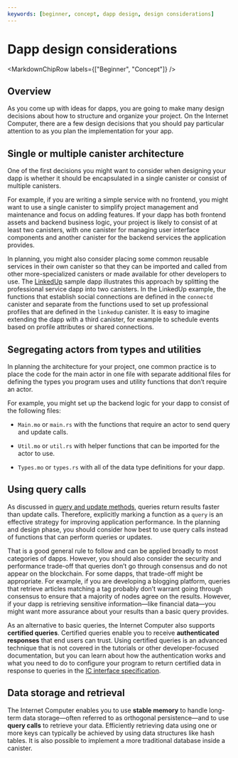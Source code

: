```yaml
---
keywords: [beginner, concept, dapp design, design considerations]
---
```



# Dapp design considerations

<MarkdownChipRow labels={["Beginner", "Concept"]} />

## Overview

As you come up with ideas for dapps, you are going to make many design decisions about how to structure and organize your project. On the Internet Computer, there are a few design decisions that you should pay particular attention to as you plan the implementation for your app.

## Single or multiple canister architecture

One of the first decisions you might want to consider when designing your dapp is whether it should be encapsulated in a single canister or consist of multiple canisters.

For example, if you are writing a simple service with no frontend, you might want to use a single canister to simplify project management and maintenance and focus on adding features. If your dapp has both frontend assets and backend business logic, your project is likely to consist of at least two canisters, with one canister for managing user interface components and another canister for the backend services the application provides.

In planning, you might also consider placing some common reusable services in their own canister so that they can be imported and called from other more-specialized canisters or made available for other developers to use. The [LinkedUp](https://github.com/dfinity/linkedup) sample dapp illustrates this approach by splitting the professional service dapp into two canisters. In the LinkedUp example, the functions that establish social connections are defined in the `connectd` canister and separate from the functions used to set up professional profiles that are defined in the `linkedup` canister. It is easy to imagine extending the dapp with a third canister, for example to schedule events based on profile attributes or shared connections.

## Segregating actors from types and utilities

In planning the architecture for your project, one common practice is to place the code for the main actor in one file with separate additional files for defining the types you program uses and utility functions that don’t require an actor.

For example, you might set up the backend logic for your dapp to consist of the following files:

-   `Main.mo` or `main.rs` with the functions that require an actor to send query and update calls.

-   `Util.mo` or `util.rs` with helper functions that can be imported for the actor to use.

-   `Types.mo` or `types.rs` with all of the data type definitions for your dapp.

## Using query calls

As discussed in [query and update methods](/docs/current/concepts/canisters-code#query-update), queries return results faster than update calls. Therefore, explicitly marking a function as a `query` is an effective strategy for improving application performance. In the planning and design phase, you should consider how best to use query calls instead of functions that can perform queries or updates.

That is a good general rule to follow and can be applied broadly to most categories of dapps. However, you should also consider the security and performance trade-off that queries don’t go through consensus and do not appear on the blockchain. For some dapps, that trade-off might be appropriate. For example, if you are developing a blogging platform, queries that retrieve articles matching a tag probably don’t warrant going through consensus to ensure that a majority of nodes agree on the results. However, if your dapp is retrieving sensitive information—like financial data—you might want more assurance about your results than a basic query provides.

As an alternative to basic queries, the Internet Computer also supports **certified queries**. Certified queries enable you to receive **authenticated responses** that end users can trust. Using certified queries is an advanced technique that is not covered in the tutorials or other developer-focused documentation, but you can learn about how the authentication works and what you need to do to configure your program to return certified data in response to queries in the [IC interface specification](/references/ic-interface-spec.md).

## Data storage and retrieval

The Internet Computer enables you to use **stable memory** to handle long-term data storage—often referred to as orthogonal persistence—and to use **query calls** to retrieve your data. Efficiently retrieving data using one or more keys can typically be achieved by using data structures like hash tables. It is also possible to implement a more traditional database inside a canister.
